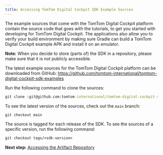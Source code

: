 ```yaml
---
title: Accessing TomTom Digital Cockpit SDK Example Sources
---
```


The example sources that come with the TomTom Digital Cockpit platform contain the source code that goes
with the tutorials, to get you started with developing for TomTom Digital Cockpit. The applications also
allow you to verify your build environment by making sure Gradle can build a TomTom Digital Cockpit example
APK and install it on an emulator.

__Note:__ When you decide to store (parts of) the SDK in a repository, please make sure that it is
not publicly accessible.

The latest example sources for the TomTom Digital Cockpit platform can be downloaded from GitHub:
https://github.com/tomtom-international/tomtom-digital-cockpit-sdk-examples

Run the following command to clone the sources:

```cmd
git clone :git@github.com:tomtom-international/tomtom-digital-cockpit-sdk-examples.git
```

To see the latest version of the sources, check out the `main` branch:

```cmd
git checkout main
```

The source is tagged for each release of the SDK. To see the sources of a specific version, run the
following command:

```cmd
git checkout tags/<sdk-version>
```

__Next step:__
[Accessing the Artifact Repository](/tomtom-digital-cockpit/documentation/getting-started/accessing-the-artifact-repository)

